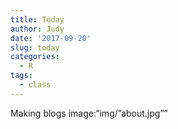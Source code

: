 ```yaml
---
title: Today
author: Judy
date: '2017-09-20'
slug: today
categories:
  - R
tags:
  - class
---
```

Making blogs
image:"img/"about.jpg""
